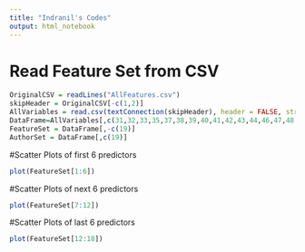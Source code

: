 ```yaml
---
title: "Indranil's Codes"
output: html_notebook
---
```


# Read Feature Set from CSV 
```r
OriginalCSV = readLines("AllFeatures.csv")
skipHeader = OriginalCSV[-c(1,2)]
AllVariables = read.csv(textConnection(skipHeader), header = FALSE, stringsAsFactors = FALSE)
DataFrame=AllVariables[,c(31,32,33,35,37,38,39,40,41,42,43,44,46,47,48,139,140,305,535)]
FeatureSet = DataFrame[,-c(19)]
AuthorSet = DataFrame[,c(19)]
```

#Scatter Plots of first 6 predictors

```r
plot(FeatureSet[1:6])
```

#Scatter Plots of next 6 predictors
```r
plot(FeatureSet[7:12])
```

#Scatter Plots of last 6 predictors
```r
plot(FeatureSet[12:18])
```

